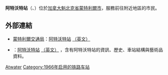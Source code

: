 {{Infobox station 
| name          = 阿特沃特<br />{{lang|fr|Atwater}}
| type          = 
| style         = Montreal Metro
| image         = Atwater-Metro-Station.JPG
| image_caption = 
| address       = [[魁北克省|魁北克省]][[蒙特利爾|蒙特利爾]]{{link-en|德邁松內夫林蔭路|de Maisonneuve Boulevard|德邁松內夫林蔭路西}}3015號及{{link-en|聖凱瑟琳街|Saint Catherine Street|聖凱瑟琳路西}}2322號
| country       = [[加拿大|加拿大]]
| coordinates   = {{coord|45|29|23|N|73|35|10|W|type:railwaystation_region:CA-QC|display=inline,title}}
| elevation     = 
| line          = [[蒙特利爾地鐵綠線|綠線]]
| other         = {{Rail color box|system=AMT|line=STM}}
| structure     = 
| platform      = 
| depth         = {{convert|7.6|m|ftin|abbr=off}}，第56深
| levels        = 
| tracks        = 
| parking       = 
| bicycle       = 
| opened        = 1966年10月14日
| architect     = David, Boulva et Cleve
| closed        = 
| rebuilt       = 
| electrified   = 
| ADA           = 
| code          = 
| owned         =
| operator      = [[蒙特利爾交通局|蒙特利爾交通局]]
| zone          = 
| status        =
| former        = 
| passengers    = 7,221,968進出（2011年），7/68
| pass_year     = 
| pass_percent  = 
| pass_system   = 
| mpassengers   = 
| services      = 
| map_locator   = 
| web           = 
}}
'''阿特沃特站'''（{{lang-fr|Station Atwater}}、{{lang-en|Atwater Station}}）位於[[加拿大|加拿大]][[魁北克省|魁北克省]][[蒙特利爾市|蒙特利爾市]]，服務前往附近地區的市民。

== 外部連結 ==

* {{fr}}{{en}}[[蒙特利爾交通局|蒙特利爾交通局]]：[http://www.stm.info/metro/M35.htm 阿特沃特站] {{Wayback|url=http://www.stm.info/metro/M35.htm |date=20130704043621 }}[http://www.stm.info/English/metro/a-M35.htm （英文）] {{Wayback|url=http://www.stm.info/English/metro/a-M35.htm |date=20130630064641 }}
* {{fr}}{{en}}{{lang|en|metrodemontreal.com}}：[http://www.metrodemontreal.com/green/atwater/index-f.html 阿特沃特站] {{Wayback|url=http://www.metrodemontreal.com/green/atwater/index-f.html |date=20200218223411 }}[http://www.metrodemontreal.com/green/atwater/ （英文）] {{Wayback|url=http://www.metrodemontreal.com/green/atwater/ |date=20160303200407 }}，含有阿特沃特站的資訊、歷史、車站結構與藝術品資料。

{{蒙特利爾地鐵}}

[[Category:蒙特利爾地鐵綠線車站|Atwater]]
[[Category:1966年启用的铁路车站|Category:1966年启用的铁路车站]]